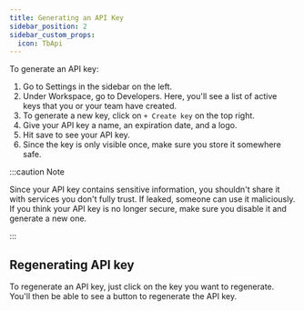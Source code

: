 ```yaml
---
title: Generating an API Key
sidebar_position: 2
sidebar_custom_props:
  icon: TbApi
---
```


To generate an API key: 

1. Go to Settings in the sidebar on the left.
2. Under Workspace, go to Developers. Here, you'll see a list of active keys that you or your team have created.
3. To generate a new key, click on `+ Create key` on the top right. 
4. Give your API key a name, an expiration date, and a logo.
5. Hit save to see your API key. 
6. Since the key is only visible once, make sure you store it somewhere safe. 

:::caution Note

Since your API key contains sensitive information, you shouldn't share it with services you don't fully trust. If leaked, someone can use it maliciously. If you think your API key is no longer secure, make sure you disable it and generate a new one.  

:::


## Regenerating API key

To regenerate an API key, just click on the key you want to regenerate. You'll then be able to see a button to regenerate the API key. 